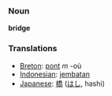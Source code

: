 === Noun ===
'''bridge'''

=== Translations ===
*[[Breton]]: [[pont]] ''m'' -où
*[[Indonesian]]: [[jembatan]]
*[[Japanese]]: [[橋]] ([[はし]], hashi)